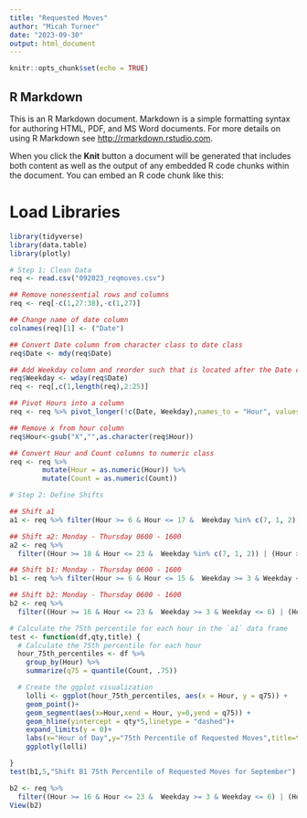 ```yaml
---
title: "Requested Moves"
author: "Micah Turner"
date: "2023-09-30"
output: html_document
---
```


```r
knitr::opts_chunk$set(echo = TRUE)
```

## R Markdown

This is an R Markdown document. Markdown is a simple formatting syntax for authoring HTML, PDF, and MS Word documents. For more details on using R Markdown see <http://rmarkdown.rstudio.com>.

When you click the **Knit** button a document will be generated that includes both content as well as the output of any embedded R code chunks within the document. You can embed an R code chunk like this:

# Load Libraries
```r
library(tidyverse)
library(data.table)
library(plotly)
```

```r
# Step 1: Clean Data
req <- read.csv("092023_reqmoves.csv")

## Remove nonessential rows and columns  
req <- req[-c(1,27:38),-c(1,27)]

## Change name of date column
colnames(req)[1] <- ("Date") 

## Convert Date column from character class to date class 
req$Date <- mdy(req$Date)

## Add Weekday column and reorder such that is located after the Date column
req$Weekday <- wday(req$Date)
req <- req[,c(1,length(req),2:25)]

## Pivot Hours into a column
req <- req %>% pivot_longer(!c(Date, Weekday),names_to = "Hour", values_to = "Count")

## Remove x from hour column
req$Hour<-gsub("X","",as.character(req$Hour))

## Convert Hour and Count columns to numeric class
req <- req %>% 
        mutate(Hour = as.numeric(Hour)) %>% 
        mutate(Count = as.numeric(Count))


```

```r
# Step 2: Define Shifts

## Shift a1
a1 <- req %>% filter(Hour >= 6 & Hour <= 17 &  Weekday %in% c(7, 1, 2)) %>% drop_na()

## Shift a2: Monday - Thursday 0600 - 1600
a2 <- req %>%
  filter((Hour >= 18 & Hour <= 23 &  Weekday %in% c(7, 1, 2)) | (Hour >= 0 & Hour <= 5 &  Weekday %in% c(1, 2, 3)))  %>% drop_na()

## Shift b1: Monday - Thursday 0600 - 1600
b1 <- req %>% filter(Hour >= 6 & Hour <= 15 &  Weekday >= 3 & Weekday <= 6) 

## Shift b2: Monday - Thursday 0600 - 1600
b2 <- req %>%
  filter((Hour >= 16 & Hour <= 23 &  Weekday >= 3 & Weekday <= 6) | (Hour >= 0 & Hour <= 1 &  Weekday >= 4 & Weekday <= 7)) 

```

```r

# Calculate the 75th percentile for each hour in the `a1` data frame
test <- function(df,qty,title) {
  # Calculate the 75th percentile for each hour
  hour_75th_percentiles <- df %>%
    group_by(Hour) %>%
    summarize(q75 = quantile(Count, .75))

  # Create the ggplot visualization
    lolli <- ggplot(hour_75th_percentiles, aes(x = Hour, y = q75)) +
    geom_point()+  
    geom_segment(aes(x=Hour,xend = Hour, y=0,yend = q75)) +            
    geom_hline(yintercept = qty*5,linetype = "dashed")+
    expand_limits(y = 0)+
    labs(x="Hour of Day",y="75th Percentile of Requested Moves",title=title)  
    ggplotly(lolli)        

}
test(b1,5,"Shift B1 75th Percentile of Requested Moves for September")
```

```r
b2 <- req %>%
  filter((Hour >= 16 & Hour <= 23 &  Weekday >= 3 & Weekday <= 6) | (Hour >= 0 & Hour <= 1 &  Weekday >= 4 & Weekday <= 7)) 
View(b2)
```